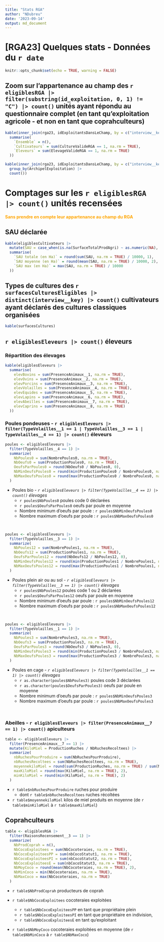 ---
title: "Stats RGA"
author: "NDubreu"
date: '2023-09-14'
output: md_document
---

# [RGA23] Quelques stats - Données du `r date`

```{r setup, include=FALSE}
knitr::opts_chunk$set(echo = TRUE, warning = FALSE)
```

## Zoom sur l'appartenance au champ des `r eligiblesRGA |> filter(substring(id_exploitation, 0, 1) != "C") |> count()` unités ayant répondu au questionnaire complet (en tant qu'exploitation agricole - et non en tant que coprahculteurs)

```{r, echo=FALSE}
kable(inner_join(rga23, idExploitantsDansLeChamp, by = c("interview__key")) |>
  summarise(
    `Ensemble` = n(),
    `Cultivateurs` = sum(CultureValideRGA == 1, na.rm = TRUE),
    `Eleveurs` = sum(ElevageValideRGA == 1, na.rm = TRUE)
  ))
```
```{r, echo=FALSE}
kable(inner_join(rga23, idExploitantsDansLeChamp, by = c("interview__key")) |>
  group_by(ArchipelExploitation) |>
  count())
```


# Comptages sur les `r eligiblesRGA |> count()` unités recensées 
<font color = "orange">**Sans prendre en compte leur appartenance au champ du RGA**</font>

## SAU déclarée

```{r, echo=FALSE}
kable(eligiblesCultivateurs |>
  mutate(SAU = case_when(is.na(SurfaceTotalProdAgri) ~ as.numeric(NA), TRUE ~ as.numeric(SurfaceTotalProdAgri))) |>
  summarise(
    `SAU totale (en Ha)` = round(sum(SAU, na.rm = TRUE) / 10000, 1),
    `SAU moyenne (en Ha)` = round(mean(SAU, na.rm = TRUE) / 10000, 2),
    `SAU max (en Ha)` = max(SAU, na.rm = TRUE) / 10000
  ))
```

## Types de cultures des `r surfacesCulturesEligibles |> distinct(interview__key) |> count()` cultivateurs ayant déclarés des cultures classiques organisées

```{r, echo=FALSE}
kable(surfacesCultures)
```

## `r eligiblesEleveurs |> count()` éleveurs

### Répartition des élevages

```{r, echo=FALSE}
kable(eligiblesEleveurs |>
  summarise(
    elevBovins = sum(PresenceAnimaux__1, na.rm = TRUE),
    elevOvins = sum(PresenceAnimaux__2, na.rm = TRUE),
    elevPorcins = sum(PresenceAnimaux__3, na.rm = TRUE),
    elevVolailles = sum(PresenceAnimaux__4, na.rm = TRUE),
    elevEquides = sum(PresenceAnimaux__5, na.rm = TRUE),
    elevLapins = sum(PresenceAnimaux__6, na.rm = TRUE),
    elevAbeilles = sum(PresenceAnimaux__7, na.rm = TRUE),
    elevCaprins = sum(PresenceAnimaux__8, na.rm = TRUE)
  ))
```

### Poules pondeuses - `r eligiblesEleveurs |> filter(TypeVolailles__1 == 1 | TypeVolailles__3 == 1 | TypeVolailles__4 == 1) |> count()` éleveurs



```{r, echo=FALSE}
poules <- eligiblesEleveurs |>
  filter(TypeVolailles__4 == 1) |>
  summarize(
    NbPoules0 = sum(NombrePoules0, na.rm = TRUE),
    NbOeufs0 = sum(ProductionPoules0, na.rm = TRUE),
    OeufsParPoules0 = round(NbOeufs0 / NbPoules0, 0),
    NbMinOeufsPoules0 = round(min(ProductionPoules0 / NombrePoules0, na.rm = TRUE), 0),
    NbMaxOeufsPoules0 = round(max(ProductionPoules0 / NombrePoules0, na.rm = TRUE), 0)
  )
```
- Poules bio - *`r eligiblesEleveurs |> filter(TypeVolailles__4 == 1) |> count()` élevages*
  - `r poules$NbPoules0` poules code 0 déclarées
  - `r poules$OeufsParPoules0` oeufs par poule en moyenne
  - Nombre minimum d'oeufs par poule : `r poules$NbMinOeufsPoules0`
  - Nombre maximum d'oeufs par poule : `r poules$NbMaxOeufsPoules0`

<br/>

```{r, echo=FALSE}
poules <- eligiblesEleveurs |>
  filter(TypeVolailles__3 == 1) |>
  summarize(
    NbPoules12 = sum(NombrePoules1, na.rm = TRUE),
    NbOeufs12 = sum(ProductionPoules1, na.rm = TRUE),
    OeufsParPoules12 = round(NbOeufs12 / NbPoules12, 0),
    NbMinOeufsPoules12 = round(min(ProductionPoules1 / NombrePoules1, na.rm = TRUE), 0),
    NbMaxOeufsPoules12 = round(max(ProductionPoules1 / NombrePoules1, na.rm = TRUE), 0)
  )
```
- Poules plein air ou au sol - *`r eligiblesEleveurs |> filter(TypeVolailles__3 == 1) |> count()` élevages*
  - `r poules$NbPoules12` poules code 1 ou 2 déclarées
  - `r poules$OeufsParPoules12` oeufs par poule en moyenne
  - Nombre minimum d'oeufs par poule : `r poules$NbMinOeufsPoules12`
  - Nombre maximum d'oeufs par poule : `r poules$NbMaxOeufsPoules12`

<br/>  

```{r, echo=FALSE}
poules <- eligiblesEleveurs |>
  filter(TypeVolailles__1 == 1) |>
  summarize(
    NbPoules3 = sum(NombrePoules3, na.rm = TRUE),
    NbOeufs3 = sum(ProductionPoules3, na.rm = TRUE),
    OeufsParPoules3 = round(NbOeufs3 / NbPoules3, 0),
    NbMinOeufsPoules3 = round(min(ProductionPoules3 / NombrePoules3, na.rm = TRUE), 0),
    NbMaxOeufsPoules3 = round(max(ProductionPoules3 / NombrePoules3, na.rm = TRUE), 0)
  )
```
- Poules en cage - *`r eligiblesEleveurs |> filter(TypeVolailles__1 == 1) |> count()` élevages*
  - `r as.character(poules$NbPoules3)` poules code 3 déclarées
  - `r as.character(poules$OeufsParPoules3)` oeufs par poule en moyenne
  - Nombre minimum d'oeufs par poule : `r poules$NbMinOeufsPoules3`
  - Nombre maximum d'oeufs par poule : `r poules$NbMaxOeufsPoules3`

<br/>

### Abeilles - `r eligiblesEleveurs |> filter(PresenceAnimaux__7 == 1) |> count()` apiculteurs

```{r, echo=FALSE}
table <- eligiblesEleveurs |>
  filter(PresenceAnimaux__7 == 1) |>
  mutate(KiloMiel = ProductionRuches / NbRuchesRecoltees) |>
  summarize(
    nbRuchesPourProduire = sum(NbRuchesPourProduire),
    nbRuchesRecoltees = sum(NbRuchesRecoltees, na.rm = TRUE),
    moyennekiloMiel = round(sum(ProductionRuches, na.rm = TRUE) / sum(NbRuchesRecoltees, na.rm = TRUE), 2),
    maxKiloMiel = round(max(KiloMiel, na.rm = TRUE), 2),
    minKiloMiel = round(min(KiloMiel, na.rm = TRUE), 2)
  )
```
- `r table$nbRuchesPourProduire` ruches pour produire
  - dont `r table$nbRuchesRecoltees` ruches récoltées
- `r table$moyennekiloMiel` kilos de miel produits en moyenne (de `r table$minKiloMiel` à `r table$maxKiloMiel`)
  
## Coprahculteurs

```{r, echo=FALSE}
table <- eligiblesRGA |>
  filter(RaisonsRecensement__3 == 1) |>
  summarize(
    NbProdCoprah = n(),
    NbCocoExploitees = sum(NbCocoteraies, na.rm = TRUE),
    NbCocoExploiteesPP = sum(nbCocoStatut1, na.rm = TRUE),
    NbCocoExploiteesPI = sum(nbCocoStatut2, na.rm = TRUE),
    NbCocoExploiteesE = sum(nbCocoStatut3, na.rm = TRUE),
    NbMoyCoco = round(mean(NbCocoteraies, na.rm = TRUE), 2),
    NbMinCoco = min(NbCocoteraies, na.rm = TRUE),
    NbMaxCoco = max(NbCocoteraies, na.rm = TRUE)
  )
```
- `r table$NbProdCoprah` producteurs de coprah

- `r table$NbCocoExploitees` cocoteraies exploitées
  - `r table$NbCocoExploiteesPP` en tant que propriétaire plein
  - `r table$NbCocoExploiteesPI` en tant que propriétaire en indivision,
  - `r table$NbCocoExploiteesE` en tant qu'exploitant
  
- `r table$NbMoyCoco` cocoteraies exploitées en moyenne (de `r table$NbMinCoco` à `r table$NbMaxCoco`)
